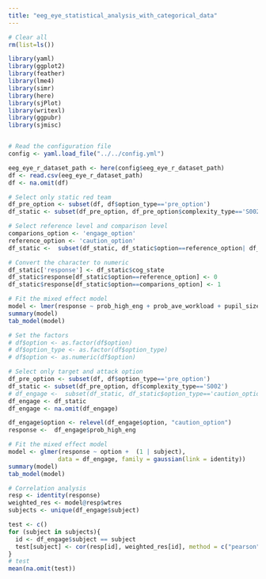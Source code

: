 ```yaml
---
title: "eeg_eye_statistical_analysis_with_categorical_data"
---
```

```r

# Clear all
rm(list=ls())

library(yaml)
library(ggplot2)
library(feather)
library(lme4)
library(simr)
library(here)
library(sjPlot)
library(writexl)
library(ggpubr)
library(sjmisc)


# Read the configuration file
config <- yaml.load_file("../../config.yml")

eeg_eye_r_dataset_path <- here(config$eeg_eye_r_dataset_path)
df <- read.csv(eeg_eye_r_dataset_path)
df <- na.omit(df)
```


```r
# Select only static red team
df_pre_option <- subset(df, df$option_type=='pre_option')
df_static <- subset(df_pre_option, df_pre_option$complexity_type=='S002')

# Select reference level and comparison level
comparions_option <- 'engage_option'
reference_option <- 'caution_option'
df_static <-  subset(df_static, df_static$option==reference_option| df_static$option == comparions_option)

# Convert the character to numeric 
df_static['response'] <- df_static$cog_state
df_static$response[df_static$option==reference_option] <- 0
df_static$response[df_static$option==comparions_option] <- 1

# Fit the mixed effect model
model <- lmer(response ~ prob_high_eng + prob_ave_workload + pupil_size + n_saccades + scan_path_length + n_fixations + (1 |mot),data = df_static)
summary(model)
tab_model(model)
```



```r
# Set the factors 
# df$option <- as.factor(df$option)
# df$option_type <- as.factor(df$option_type)
# df$option <- as.numeric(df$option)

# Select only target and attack option
df_pre_option <- subset(df, df$option_type=='pre_option')
df_static <- subset(df_pre_option, df$complexity_type=='S002')
# df_engage <-  subset(df_static, df_static$option_type=='caution_option' | df_static$option_type == 'target_option')
df_engage <- df_static
df_engage <- na.omit(df_engage)

df_engage$option <- relevel(df_engage$option, "caution_option")
response <-  df_engage$prob_high_eng

# Fit the mixed effect model
model <- glmer(response ~ option +  (1 | subject),
              data = df_engage, family = gaussian(link = identity))
summary(model)
tab_model(model)

# Correlation analysis
resp <- identity(response)
weighted_res <- model@resp$wtres
subjects <- unique(df_engage$subject)

test <- c()
for (subject in subjects){
  id <- df_engage$subject == subject
  test[subject] <- cor(resp[id], weighted_res[id], method = c("pearson"))
}
# test
mean(na.omit(test))
```


